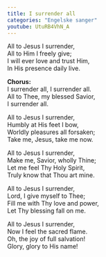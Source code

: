 ```yaml
---
title: I surrender all
categories: "Engelske sanger"
youtube: UtuRB4VhN_A
---
```


All to Jesus I surrender,  
All to Him I freely give;  
I will ever love and trust Him,  
In His presence daily live.

**Chorus:**  
I surrender all, I surrender all.  
All to Thee, my blessed Savior,  
I surrender all.

All to Jesus I surrender,  
Humbly at His feet I bow,  
Worldly pleasures all forsaken;  
Take me, Jesus, take me now.

All to Jesus I surrender,  
Make me, Savior, wholly Thine;  
Let me feel Thy Holy Spirit,  
Truly know that Thou art mine.

All to Jesus I surrender,  
Lord, I give myself to Thee;  
Fill me with Thy love and power,  
Let Thy blessing fall on me.

All to Jesus I surrender,  
Now I feel the sacred flame.  
Oh, the joy of full salvation!  
Glory, glory to His name!
